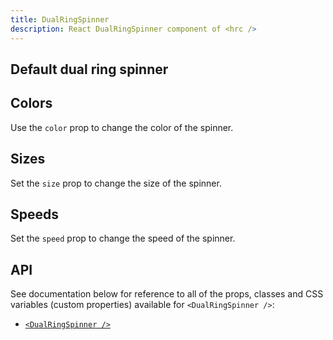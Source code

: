 ```yaml
---
title: DualRingSpinner
description: React DualRingSpinner component of <hrc />
---
```



## Default dual ring spinner

<Demo layout="row">
  <Demos.DualRingSpinnerDefault />
</Demo>

<SourceCode code={defaultCode} title="dual-ring-spinner-default.tsx" />

## Colors

Use the `color` prop to change the color of the spinner.

<Demo layout="grid" cols={3}>
  <Demos.DualRingSpinnerColors />
</Demo>

<SourceCode code={colorsCode} title="dual-ring-spinner-colors.tsx" />

## Sizes

Set the `size` prop to change the size of the spinner.

<Demo layout="row">
  <Demos.DualRingSpinnerSizes />
</Demo>

<SourceCode code={sizesCode} title="dual-ring-spinner-sizes.tsx" />

## Speeds

Set the `speed` prop to change the speed of the spinner.

<Demo layout="row">
  <Demos.DualRingSpinnerSpeeds />
</Demo>

<SourceCode code={speedsCode} title="dual-ring-spinner-speeds.tsx" />

## API

See documentation below for reference to all of the props, classes and CSS
variables (custom properties) available for `<DualRingSpinner />`:

- [`<DualRingSpinner />`](/hrc/api/dual-ring-spinner)
